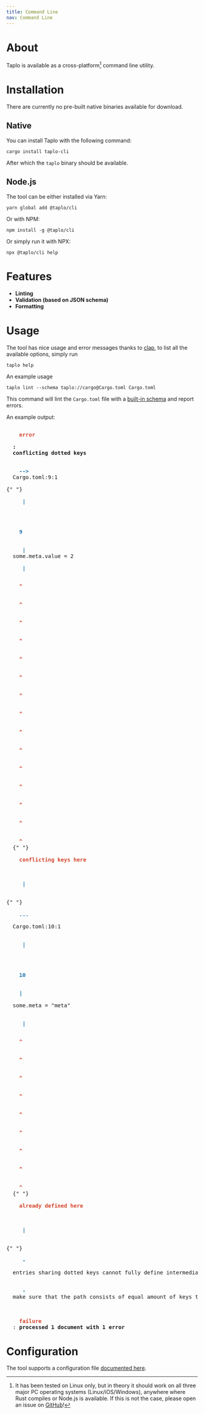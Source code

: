 ```yaml
---
title: Command Line
nav: Command Line
---
```


# About

Taplo is available as a cross-platform[^1] command line utility.

# Installation

There are currently no pre-built native binaries available for download.

## Native

You can install Taplo with the following command:

`cargo install taplo-cli`

After which the `taplo` binary should be available.

## Node.js

The tool can be either installed via Yarn:

`yarn global add @taplo/cli`

Or with NPM:

`npm install -g @taplo/cli`

Or simply run it with NPX:

`npx @taplo/cli help`

# Features

- **Linting**
- **Validation (based on JSON schema)**
- **Formatting**

# Usage

The tool has nice usage and error messages thanks to [clap](https://github.com/clap-rs/clap), to list all the available options, simply run

`taplo help`

An example usage

`taplo lint --schema taplo://cargo@Cargo.toml Cargo.toml`

This command will lint the `Cargo.toml` file with a [built-in schema](/configuration/#built-in-schemas) and report errors.

An example output:

<pre class="cli-output">
  <b>
    <span style="color:#d4462d">error</span>
  </b>
  <b>: </b>
  <b>conflicting dotted keys</b>
  <br /> <b>
    <span style="color:#1c74aa">--> </span>
  </b>Cargo.toml:9:1
  <br />{" "}
  <b>
    <span style="color:#1c74aa"> | </span>
  </b>
  <br />
  <b>
    <span style="color:#1c74aa">9</span>
  </b>
  <b>
    <span style="color:#1c74aa"> | </span>
  </b>some.meta.value = 2<br /> <b>
    <span style="color:#1c74aa"> | </span>
  </b>
  <b>
    <span style="color:#d4462d">^</span>
  </b>
  <b>
    <span style="color:#d4462d">^</span>
  </b>
  <b>
    <span style="color:#d4462d">^</span>
  </b>
  <b>
    <span style="color:#d4462d">^</span>
  </b>
  <b>
    <span style="color:#d4462d">^</span>
  </b>
  <b>
    <span style="color:#d4462d">^</span>
  </b>
  <b>
    <span style="color:#d4462d">^</span>
  </b>
  <b>
    <span style="color:#d4462d">^</span>
  </b>
  <b>
    <span style="color:#d4462d">^</span>
  </b>
  <b>
    <span style="color:#d4462d">^</span>
  </b>
  <b>
    <span style="color:#d4462d">^</span>
  </b>
  <b>
    <span style="color:#d4462d">^</span>
  </b>
  <b>
    <span style="color:#d4462d">^</span>
  </b>
  <b>
    <span style="color:#d4462d">^</span>
  </b>
  <b>
    <span style="color:#d4462d">^</span>
  </b>{" "}
  <b>
    <span style="color:#d4462d">conflicting keys here</span>
  </b>
  <br /> <b>
    <span style="color:#1c74aa"> | </span>
  </b>
  <br />{" "}
  <b>
    <span style="color:#1c74aa">... </span>
  </b>
  Cargo.toml:10:1
  <br /> <b>
    <span style="color:#1c74aa"> | </span>
  </b>
  <br />
  <b>
    <span style="color:#1c74aa">10</span>
  </b>
  <b>
    <span style="color:#1c74aa">| </span>
  </b>
  some.meta = "meta"
  <br /> <b>
    <span style="color:#1c74aa"> | </span>
  </b>
  <b>
    <span style="color:#d4462d">^</span>
  </b>
  <b>
    <span style="color:#d4462d">^</span>
  </b>
  <b>
    <span style="color:#d4462d">^</span>
  </b>
  <b>
    <span style="color:#d4462d">^</span>
  </b>
  <b>
    <span style="color:#d4462d">^</span>
  </b>
  <b>
    <span style="color:#d4462d">^</span>
  </b>
  <b>
    <span style="color:#d4462d">^</span>
  </b>
  <b>
    <span style="color:#d4462d">^</span>
  </b>
  <b>
    <span style="color:#d4462d">^</span>
  </b>{" "}
  <b>
    <span style="color:#d4462d">already defined here</span>
  </b>
  <br /> <b>
    <span style="color:#1c74aa"> | </span>
  </b>
  <br />{" "}
  <b>
    <span style="color:#1c74aa"> - </span>
  </b>
  entries sharing dotted keys cannot fully define intermediate tables and values
  <br /> <b>
    <span style="color:#1c74aa"> - </span>
  </b>make sure that the path consists of equal amount of keys to avoid conflicts
  <br />
  <b>
    <span style="color:#d4462d">failure</span>
  </b>: <b>processed 1 document with 1 error </b>
</pre>

# Configuration

The tool supports a configuration file [documented here](/configuration/#configuration-file).

[^1]: It has been tested on Linux only, but in theory it should work on all three major PC operating systems (Linux/iOS/Windows), anywhere where Rust compiles or Node.js is available. If this is not the case, please open an issue on [GitHub](https://github.com/tamasfe/taplo/issues)!
